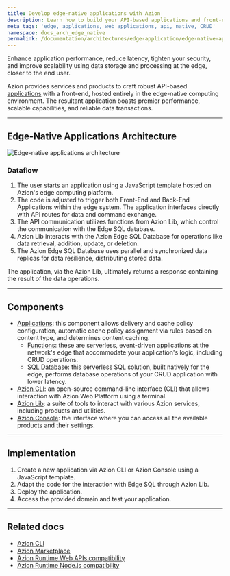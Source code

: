 ```yaml
---
title: Develop edge-native applications with Azion
description: Learn how to build your API-based applications and front-end entirely on the edge using edge-native computing.
meta_tags: 'edge, applications, web applications, api, native, CRUD'
namespace: docs_arch_edge_native
permalink: /documentation/architectures/edge-application/edge-native-applications/
---
```


Enhance application performance, reduce latency, tighten your security, and improve scalability using data storage and processing at the edge, closer to the end user.

Azion provides services and products to craft robust API-based [applications](https://www.azion.com/en/solutions/edge-native-applications/) with a front-end, hosted entirely in the edge-native computing environment. The resultant application boasts premier performance, scalable capabilities, and reliable data transactions.

---

## Edge-Native Applications Architecture

![Edge-native applications architecture](/assets/docs/images/uploads/edge-native-arch.png) 

### Dataflow

1. The user starts an application using a JavaScript template hosted on Azion's edge computing platform. 
2. The code is adjusted to trigger both Front-End and Back-End Applications within the edge system. The application interfaces directly with API routes for data and command exchange.
3. The API communication utilizes functions from Azion Lib, which control the communication with the Edge SQL database.
4. Azion Lib interacts with the Azion Edge SQL Database for operations like data retrieval, addition, update, or deletion.
5. The Azion Edge SQL Database uses parallel and synchronized data replicas for data resilience, distributing stored data.

The application, via the Azion Lib, ultimately returns a response containing the result of the data operations.

---

## Components
- [Applications](/en/documentation/products/build/edge-application/): this component allows delivery and cache policy configuration, automatic cache policy assignment via rules based on content type, and determines content caching.
    - [Functions](/en/documentation/products/build/edge-application/edge-functions/): these are serverless, event-driven applications at the network's edge that accommodate your application's logic, including CRUD operations.
    - [SQL Database](/en/documentation/products/store/edge-sql/): this serverless SQL solution, built natively for the edge, performs database operations of your CRUD application with lower latency.
- [Azion CLI](/en/documentation/products/azion-cli/overview/): an open-source command-line interface (CLI) that allows interaction with Azion Web Platform using a terminal.
- [Azion Lib](https://github.com/aziontech/lib): a suite of tools to interact with various Azion services, including products and utilities.
- [Azion Console](/en/documentation/products/guides/getting-to-know-azion-console/): the interface where you can access all the available products and their settings.


---

## Implementation

1. Create a new application via Azion CLI or Azion Console using a JavaScript template.
2. Adapt the code for the interaction with Edge SQL through Azion Lib. 
3. Deploy the application. 
4. Access the provided domain and test your application.

---

##  Related docs

- [Azion CLI](/en/documentation/products/azion-cli/overview/)
- [Azion Marketplace](/en/documentation/products/marketplace/)
- [Azion Runtime Web APIs compatibility](/en/documentation/products/devtools/azion-edge-runtime/frameworks-compatibility/)
- [Azion Runtime Node.js compatibility](/en/documentation/products/azion-edge-runtime/compatibility/node/)
